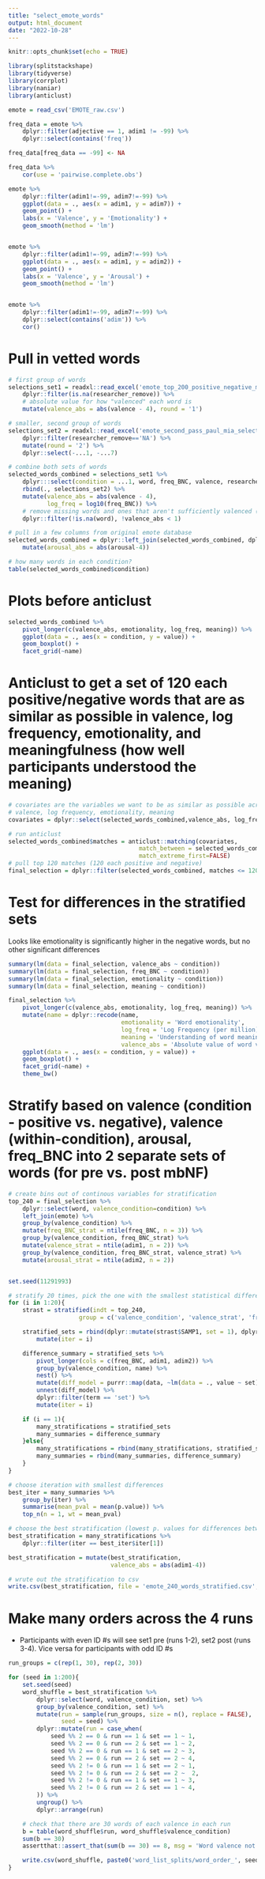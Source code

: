 ```yaml
---
title: "select_emote_words"
output: html_document
date: "2022-10-28"
---
```


```r
knitr::opts_chunk$set(echo = TRUE)
```



```r
library(splitstackshape)
library(tidyverse)
library(corrplot)
library(naniar)
library(anticlust)

```


```r
emote = read_csv('EMOTE_raw.csv')

freq_data = emote %>%
    dplyr::filter(adjective == 1, adim1 != -99) %>%
    dplyr::select(contains('freq'))

freq_data[freq_data == -99] <- NA

freq_data %>%
    cor(use = 'pairwise.complete.obs')

emote %>%
    dplyr::filter(adim1!=-99, adim7!=-99) %>%
    ggplot(data = ., aes(x = adim1, y = adim7)) +
    geom_point() +
    labs(x = 'Valence', y = 'Emotionality') +
    geom_smooth(method = 'lm')


emote %>%
    dplyr::filter(adim1!=-99, adim7!=-99) %>%
    ggplot(data = ., aes(x = adim1, y = adim2)) +
    geom_point() +
    labs(x = 'Valence', y = 'Arousal') +
    geom_smooth(method = 'lm')


emote %>%
    dplyr::filter(adim1!=-99, adim7!=-99) %>%
    dplyr::select(contains('adim')) %>%
    cor()
```


# Pull in vetted words


```r
# first group of words
selections_set1 = readxl::read_excel('emote_top_200_positive_negative_marked_RPA_DP.xlsx') %>%
    dplyr::filter(is.na(researcher_remove)) %>%
    # absolute value for how "valenced" each word is
    mutate(valence_abs = abs(valence - 4), round = '1') 

# smaller, second group of words
selections_set2 = readxl::read_excel('emote_second_pass_paul_mia_selections.xls') %>%
    dplyr::filter(researcher_remove=='NA') %>%
    mutate(round = '2') %>%
    dplyr::select(-...1, -...7)

# combine both sets of words
selected_words_combined = selections_set1 %>%
    dplyr:::select(condition = ...1, word, freq_BNC, valence, researcher_remove, round) %>%
    rbind(., selections_set2) %>%
    mutate(valence_abs = abs(valence - 4),
           log_freq = log10(freq_BNC)) %>%
    # remove missing words and ones that aren't sufficiently valenced (less than 1 unit away from midpoint of the scale)
    dplyr::filter(!is.na(word), !valence_abs < 1)

# pull in a few columns from original emote database
selected_words_combined = dplyr::left_join(selected_words_combined, dplyr::select(emote, word, arousal =adim2, emotionality=adim7, meaning=adim5), by= 'word') %>%
    mutate(arousal_abs = abs(arousal-4))

# how many words in each condition?
table(selected_words_combined$condition)
```


# Plots before anticlust

```r
selected_words_combined %>%
    pivot_longer(c(valence_abs, emotionality, log_freq, meaning)) %>%
    ggplot(data = ., aes(x = condition, y = value)) +
    geom_boxplot() + 
    facet_grid(~name)
```
# Anticlust to get a set of 120 each positive/negative words that are as similar as possible in valence, log frequency, emotionality, and meaningfulness (how well participants understood the meaning)

```r
# covariates are the variables we want to be as similar as possible across clusters
# valence, log frequency, emotionality, meaning
covariates = dplyr::select(selected_words_combined,valence_abs, log_freq, emotionality, meaning) %>% mutate_all(scale)

# run anticlust 
selected_words_combined$matches = anticlust::matching(covariates,
                                     match_between = selected_words_combined$condition == '+',
                                     match_extreme_first=FALSE)
# pull top 120 matches (120 each positive and negative)
final_selection = dplyr::filter(selected_words_combined, matches <= 120)
```

# Test for differences in the stratified sets

Looks like emotionality is significantly higher in the negative words, but no other significant differences

```r
summary(lm(data = final_selection, valence_abs ~ condition))
summary(lm(data = final_selection, freq_BNC ~ condition))
summary(lm(data = final_selection, emotionality ~ condition))
summary(lm(data = final_selection, meaning ~ condition))
```


```r
final_selection %>%
    pivot_longer(c(valence_abs, emotionality, log_freq, meaning)) %>%
    mutate(name = dplyr::recode(name, 
                                emotionality = 'Word emotionality',
                                log_freq = 'Log Frequency (per million)',
                                meaning = 'Understanding of word meaning',
                                valence_abs = 'Absolute value of word valence')) %>%
    ggplot(data = ., aes(x = condition, y = value)) +
    geom_boxplot() + 
    facet_grid(~name) +
    theme_bw()
```

# Stratify based on valence (condition - positive vs. negative), valence (within-condition), arousal, freq_BNC into 2 separate sets of words (for pre vs. post mbNF)

```r
# create bins out of continous variables for stratification
top_240 = final_selection %>%
    dplyr::select(word, valence_condition=condition) %>%
    left_join(emote) %>%
    group_by(valence_condition) %>%
    mutate(freq_BNC_strat = ntile(freq_BNC, n = 3)) %>%
    group_by(valence_condition, freq_BNC_strat) %>%
    mutate(valence_strat = ntile(adim1, n = 2)) %>%
    group_by(valence_condition, freq_BNC_strat, valence_strat) %>%
    mutate(arousal_strat = ntile(adim2, n = 2))


set.seed(11291993)

# stratify 20 times, pick the one with the smallest statistical differences between bins
for (i in 1:20){
    strast = stratified(indt = top_240,
                    group = c('valence_condition', 'valence_strat', 'freq_BNC_strat', 'arousal_strat'), size = 5, bothSets = TRUE)

    stratified_sets = rbind(dplyr::mutate(strast$SAMP1, set = 1), dplyr::mutate(strast$SAMP2, set = 2)) %>%
        mutate(iter = i)

    difference_summary = stratified_sets %>%
        pivot_longer(cols = c(freq_BNC, adim1, adim2)) %>%
        group_by(valence_condition, name) %>%
        nest() %>%
        mutate(diff_model = purrr::map(data, ~lm(data = ., value ~ set) %>% broom::tidy())) %>%
        unnest(diff_model) %>%
        dplyr::filter(term == 'set') %>%
        mutate(iter = i)

    if (i == 1){
        many_stratifications = stratified_sets
        many_summaries = difference_summary
    }else{
        many_stratifications = rbind(many_stratifications, stratified_sets)
        many_summaries = rbind(many_summaries, difference_summary)
    }
}

# choose iteration with smallest differences
best_iter = many_summaries %>%
    group_by(iter) %>%
    summarise(mean_pval = mean(p.value)) %>%
    top_n(n = 1, wt = mean_pval)

# choose the best stratification (lowest p. values for differences between sets 1 & 2)
best_stratification = many_stratifications %>%
    dplyr::filter(iter == best_iter$iter[1])

best_stratification = mutate(best_stratification,
                             valence_abs = abs(adim1-4))

# wrute out the stratification to csv
write.csv(best_stratification, file = 'emote_240_words_stratified.csv', row.names = FALSE)
```

# Make many orders across the 4 runs

* Participants with even ID #s will see set1 pre (runs 1-2), set2 post (runs 3-4). Vice versa for participants with odd ID #s
```r
run_groups = c(rep(1, 30), rep(2, 30))

for (seed in 1:200){
    set.seed(seed)
    word_shuffle = best_stratification %>%
        dplyr::select(word, valence_condition, set) %>%
        group_by(valence_condition, set) %>%
        mutate(run = sample(run_groups, size = n(), replace = FALSE),
               seed = seed) %>%
        dplyr::mutate(run = case_when(
            seed %% 2 == 0 & run == 1 & set == 1 ~ 1,
            seed %% 2 == 0 & run == 2 & set == 1 ~ 2,
            seed %% 2 == 0 & run == 1 & set == 2 ~ 3,
            seed %% 2 == 0 & run == 2 & set == 2 ~ 4,
            seed %% 2 != 0 & run == 1 & set == 2 ~ 1,
            seed %% 2 != 0 & run == 2 & set == 2 ~  2,
            seed %% 2 != 0 & run == 1 & set == 1 ~ 3,
            seed %% 2 != 0 & run == 2 & set == 1 ~ 4,
        )) %>%
        ungroup() %>%
        dplyr::arrange(run)

    # check that there are 30 words of each valence in each run
    b = table(word_shuffle$run, word_shuffle$valence_condition)
    sum(b == 30)
    assertthat::assert_that(sum(b == 30) == 8, msg = 'Word valence not split evenly across all runs!')

    write.csv(word_shuffle, paste0('word_list_splits/word_order_', seed, '.csv'), row.names = FALSE)
}
```


